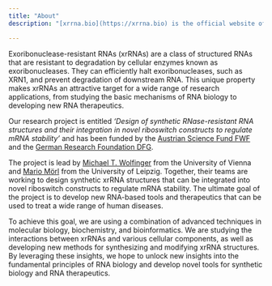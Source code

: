 ```yaml
---
title: "About"
description: "[xrrna.bio](https://xrrna.bio) is the official website of an international research project on exoribonuclease-resistant RNAs (xrRNAs) between the University of Vienna, Austria and Leipzig University, Germany. "

---
```


Exoribonuclease-resistant RNAs (xrRNAs) are a class of structured RNAs that are resistant to degradation by cellular enzymes known as exoribonucleases. They can efficiently halt exoribonucleases, such as XRN1, and prevent degradation of downstream RNA. This unique property makes xrRNAs an attractive target for a wide range of research applications, from studying the basic mechanisms of RNA biology to developing new RNA therapeutics.

Our research project is entitled _‘Design of synthetic RNase-resistant RNA structures and their integration in novel riboswitch constructs to regulate mRNA stability’_ and has been funded by the [Austrian Science Fund FWF](https://fwf.ac.at) and the [German Research Foundation DFG](https://www.dfg.de). 

The project is lead by [Michael T. Wolfinger](https://michaelwolfinger.com) from the University of Vienna and [Mario Mörl](https://www.lw.uni-leipzig.de/en/institut-fuer-biochemie/arbeitsgruppen/biochemie-und-molekularbiologie-1/forschung) from the University of Leipzig. Together, their teams are working to design synthetic xrRNA structures that can be integrated into novel riboswitch constructs to regulate mRNA stability. The ultimate goal of the project is to develop new RNA-based tools and therapeutics that can be used to treat a wide range of human diseases.

To achieve this goal, we are using a combination of advanced techniques in molecular biology, biochemistry, and bioinformatics. We are studying the interactions between xrRNAs and various cellular components, as well as developing new methods for synthesizing and modifying xrRNA structures. By leveraging these insights, we hope to unlock new insights into the fundamental principles of RNA biology and develop novel tools for synthetic biology and RNA therapeutics.